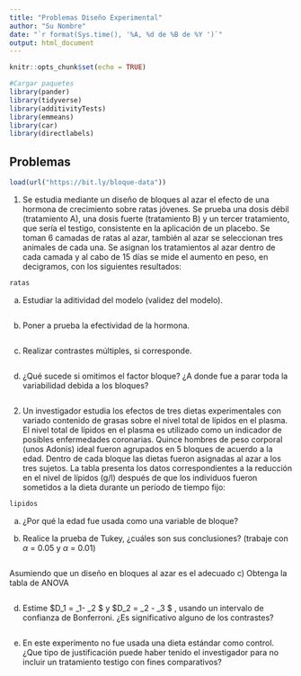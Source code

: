 ```yaml
---
title: "Problemas Diseño Experimental"
author: "Su Nombre"
date: "`r format(Sys.time(), '%A, %d de %B de %Y ')`"
output: html_document
---
```


```r
knitr::opts_chunk$set(echo = TRUE)

#Cargar paquetes
library(pander)
library(tidyverse)
library(additivityTests)
library(emmeans)
library(car)
library(directlabels)

```

## Problemas

```r
load(url("https://bit.ly/bloque-data"))
```

1. Se estudia mediante un diseño de bloques al azar el efecto de una hormona
de crecimiento sobre ratas jóvenes. Se prueba una dosis débil (tratamiento A),
una dosis fuerte (tratamiento B) y un tercer tratamiento, que sería el testigo,
consistente en la aplicación de un placebo. Se toman 6 camadas de ratas al
azar, también al azar se seleccionan tres animales de cada una. Se asignan
los tratamientos al azar dentro de cada camada y al cabo de 15 días se mide el
aumento en peso, en decigramos, con los siguientes resultados:

```r
ratas
```

a)	Estudiar la aditividad del modelo (validez del modelo).

```r

```


b)	Poner a prueba la efectividad de la hormona.

```r

```


c)	Realizar contrastes múltiples, si corresponde.

```r

```

d) ¿Qué sucede si omitimos el factor bloque? ¿A donde fue a parar toda la 
variabilidad debida a los bloques?

```r

```


2. Un investigador estudia los efectos de tres dietas experimentales con
variado contenido de grasas sobre el nivel total de lípidos en el plasma. El
nivel total de lípidos en el plasma es utilizado como un indicador de posibles
enfermedades coronarias. Quince hombres de peso corporal (unos Adonis) ideal
fueron agrupados en 5 bloques de acuerdo a la edad. Dentro de cada bloque las
dietas fueron asignadas al azar a los tres sujetos. La tabla presenta los datos
correspondientes a la reducción en el nivel de lípidos (g/l) después de que los
individuos fueron sometidos a la dieta durante un período de tiempo fijo:

```r
lipidos
```


a) ¿Por qué la edad fue usada como una variable de bloque? 


b) Realice la prueba
de Tukey, ¿cuáles son sus conclusiones? (trabaje con $\alpha$ = 0.05 y 
$\alpha$ = 0.01)

```r

```

Asumiendo que un diseño en bloques al azar es el adecuado 
c) Obtenga la tabla de ANOVA 
```r

```


d) Estime $D_1 = \mu_1- \mu_2 $ y $D_2 = \mu_2 - \mu_3 $ , usando un
intervalo de confianza de Bonferroni. ¿Es significativo alguno de los contrastes?

```r

```

e) En este experimento no fue usada una dieta estándar como control. ¿Que
tipo de justificación puede haber tenido el investigador para no incluir un
tratamiento testigo con fines comparativos?




